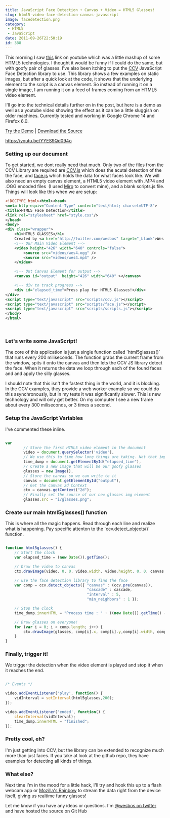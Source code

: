 ```yaml
---
title: JavaScript Face Detection + Canvas + Video = HTML5 Glasses!
slug: html5-video-face-detection-canvas-javascript
image: facedetection.png
category:
 - HTML5
 - JavaScript
date: 2011-09-26T22:50:19
id: 388
---
```


This morning I saw <a href="https://youtu.be/EBxDyr--HIY" target="_blank">this</a> link on youtube which was a little mashup of some HTML5 technologies. I thought it would be funny if I could do the same, but with goofy pair of glasses. I've also been itching to put the <a title="JavaScript Face Detection" href="https://github.com/liuliu/ccv" target="_blank">CCV</a> JavaScript Face Detection library to use. This library shows a few examples on static images, but after a quick look at the code, it shows that the underlying element to the script is a canvas element. So instead of running it on a single image, I am running it on a feed of frames coming from an HTML5 video element.

I'll go into the technical details further on in the post, but here is a demo as well as a youtube video showing the effect as it can be a little sluggish on older machines. Currently tested and working in Google Chrome 14 and Firefox 6.0. 

<a href="http://wesbos.com/demos/html5-face-detection/" target="_blank">Try the Demo</a>   |  <a href="https://github.com/wesbos/HTML5-Face-Detection" target="_blank">Download the Source</a>

https://youtu.be/YYES9Qd094o

<h3>Setting up our document</h3>
To get started, we dont really need that much. Only two of the files from the CCV Library are required are <a title="CCV.JS Face Detection" href="https://github.com/liuliu/ccv/blob/stable/js/ccv.js" target="_blank">CCV.js</a> which does the acutal detection of the the face, and <a href="https://github.com/liuliu/ccv/blob/stable/js/face.js" target="_blank">face.js</a> which holds the data for what faces look like. We will also need an empty canvas element, a HTML5 video element with .MP4 and .OGG encoded files  (I used <a href="http://www.mirovideoconverter.com/" target="_blank">Miro</a> to convert mine), and a blank scripts.js file. Things will look like this when we are setup:

```xml
<!DOCTYPE html><html><head>
<meta http-equiv="Content-Type" content="text/html; charset=UTF-8">
<title>HTML5 Face Detection</title>
<link rel="stylesheet" href="style.css"/>
</head>
<body>
<div class="wrapper">
	<h1>HTML5 GLASSES</h1>
	Created by <a href="http://twitter.com/wesbos" target="_blank">Wes Bos</a>. See full details <a href="">here.</a>
	<!-- Our Main Video Element -->
	<video height="426" width="640" controls="false">
		<source src="videos/wes4.ogg" />
		<source src="videos/wes4.mp4" />
	</video>

	<!-- Out Canvas Element for output -->
	<canvas id="output"  height="426" width="640" ></canvas>

	<!-- div to track progress -->
	<div id="elapsed_time">Press play for HTML5 Glasses!</div>
</div>
<script type="text/javascript" src="scripts/ccv.js"></script>
<script type="text/javascript" src="scripts/face.js"></script>
<script type="text/javascript" src="scripts/scripts.js"></script>
</body>
</html>

```
 

<h3>Let's write some JavaScript!</h3>
The core of this application is just a single function called `html5glasses()` that runs every 200 miliseconds. The function grabs the current frame from the window, spits it onto the canvas and then lets the CCV JS library detect the face. When it  returns the data we loop through each of the found faces and and apply the silly glasses.

I should note that this isn't the fastest thing in the world, and it is blocking. In the CCV examples, they provide a web worker example so we could do this asynchronously, but in my tests it was significantly slower. This is new technology and will only get better. On my computer I see a new frame about every 300 miliseconds, or 3 times a second.

<h3>Setup the JavaScript Variables</h3>
I've commented these inline.

```js

var
		// Store the first HTML5 video element in the document
		video = document.querySelector('video'),
		// We use this to time how long things are taking. Not that important..
		time_dump = document.getElementById("elapsed_time"),
		// Create a new image that will be our goofy glasses
		glasses = new Image(),
		// Store the canvas so we can write to it
		canvas = document.getElementById("output"),
		// Get the canvas 2d Context
		ctx = canvas.getContext("2d");
		// Finally set the source of our new glasses img element
		glasses.src = "i/glasses.png";

```

<h3>Create our main html5glasses() function</h3>
This is where all the magic happens. Read through each line and realize what is happening. Pay specific attenton to the `ccv.detect_objects()` function.


```js

function html5glasses() {
	// Start the clock
	var elapsed_time = (new Date()).getTime();

	// Draw the video to canvas
	ctx.drawImage(video, 0, 0, video.width, video.height, 0, 0, canvas.width, canvas.height);

	// use the face detection library to find the face
	var comp = ccv.detect_objects({ "canvas" : (ccv.pre(canvas)),
									"cascade" : cascade,
									"interval" : 5,
									"min_neighbors" : 1 });

	// Stop the clock
	time_dump.innerHTML = "Process time : " + ((new Date()).getTime() - elapsed_time).toString() + "ms";

	// Draw glasses on everyone!
	for (var i = 0; i < comp.length; i++) {
		ctx.drawImage(glasses, comp[i].x, comp[i].y,comp[i].width, comp[i].height);
	}
}

```

<h3>Finally, trigger it!</h3>
We trigger the detection when the video element is played and stop it when it reaches the end.

```js

/* Events */

video.addEventListener('play', function() {
	vidInterval = setInterval(html5glasses,200);
});

video.addEventListener('ended', function() {
	clearInterval(vidInterval);
	time_dump.innerHTML = "finished";
});

```

<h3> Pretty cool, eh? </h3>
I'm just getting into CCV, but the library can be extended to recognize much more than just faces. If you take at look at the github repo, they have examples for detecting all kinds of things.

<h3>What else?</h3>
Next time I'm in the mood for a little hack, I'll try and hook this up to a flash webcam app or <a href="http://mozillalabs.com/rainbow/" target="_blank">Mozilla's Rainbow</a> to stream the data right from the device itself, giving us realtime funny glasses!

Let me know if you have any ideas or questions. I'm <a href="http://twitter.com/wesbos" target="_blank">@wesbos on twitter</a> and have hosted the source on Git Hub
